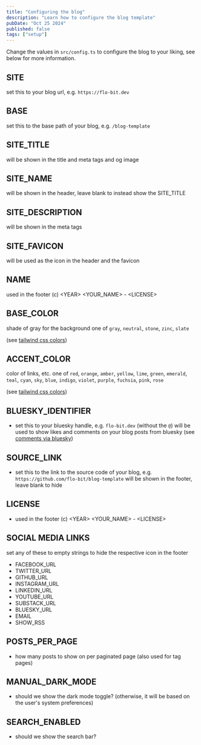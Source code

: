 ```yaml
---
title: "Configuring the blog"
description: "Learn how to configure the blog template"
pubDate: "Oct 25 2024"
published: false
tags: ["setup"]
---
```


Change the values in `src/config.ts` to configure the blog to your liking, see below for more information.

## SITE

set this to your blog url, e.g. `https://flo-bit.dev`

## BASE

set this to the base path of your blog, e.g. `/blog-template`

## SITE_TITLE

will be shown in the title and meta tags and og image

## SITE_NAME

will be shown in the header, leave blank to instead show the SITE_TITLE

## SITE_DESCRIPTION

will be shown in the meta tags

## SITE_FAVICON

will be used as the icon in the header and the favicon

## NAME

used in the footer (c) \<YEAR\> \<YOUR_NAME\> - \<LICENSE\>

## BASE_COLOR

shade of gray for the background one of `gray`, `neutral`, `stone`, `zinc`, `slate`

(see [tailwind css colors](https://tailwindcss.com/docs/customizing-colors))

## ACCENT_COLOR

color of links, etc.
  one of `red`, `orange`, `amber`, `yellow`, `lime`, `green`, `emerald`, `teal`,
  `cyan`, `sky`, `blue`, `indigo`, `violet`, `purple`, `fuchsia`, `pink`, `rose`

(see [tailwind css colors](https://tailwindcss.com/docs/customizing-colors))

## BLUESKY_IDENTIFIER

- set this to your bluesky handle, e.g. `flo-bit.dev` (without the `@`) will be used to show likes and comments on your blog posts from bluesky 
(see [comments via bluesky](../comments-via-bluesky))

## SOURCE_LINK

- set this to the link to the source code of your blog, e.g. `https://github.com/flo-bit/blog-template` will be shown in the footer, leave blank to hide

## LICENSE

- used in the footer (c) \<YEAR\> \<YOUR_NAME\> - \<LICENSE\>

## SOCIAL MEDIA LINKS

set any of these to empty strings to hide the respective icon in the footer

- FACEBOOK_URL
- TWITTER_URL
- GITHUB_URL
- INSTAGRAM_URL
- LINKEDIN_URL
- YOUTUBE_URL
- SUBSTACK_URL
- BLUESKY_URL
- EMAIL
- SHOW_RSS


## POSTS_PER_PAGE

- how many posts to show on per paginated page (also used for tag pages)

## MANUAL_DARK_MODE

- should we show the dark mode toggle?
  (otherwise, it will be based on the user's system preferences)

## SEARCH_ENABLED

- should we show the search bar?
